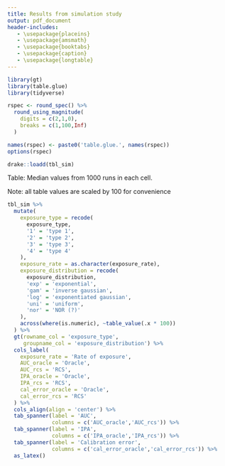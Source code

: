 ```yaml
---
title: Results from simulation study
output: pdf_document
header-includes:
   - \usepackage{placeins}
   - \usepackage{amsmath}
   - \usepackage{booktabs}
   - \usepackage{caption}
   - \usepackage{longtable}
---
```



```r
library(gt)
library(table.glue)
library(tidyverse)

rspec <- round_spec() %>% 
  round_using_magnitude(
    digits = c(2,1,0),
    breaks = c(1,100,Inf)
  )

names(rspec) <- paste0('table.glue.', names(rspec))
options(rspec)

drake::loadd(tbl_sim)
```


Table: Median values from 1000 runs in each cell.

Note: all table values are scaled by 100 for convenience

```r

tbl_sim %>% 
  mutate(
    exposure_type = recode(
      exposure_type,
      '1' = 'type 1',
      '2' = 'type 2', 
      '3' = 'type 3',
      '4' = 'type 4'
    ),
    exposure_rate = as.character(exposure_rate),
    exposure_distribution = recode(
      exposure_distribution,
      'exp' = 'exponential',
      'gam' = 'inverse gaussian',
      'log' = 'exponentiated gaussian',
      'uni' = 'uniform',
      'nor' = 'NOR (?)'
    ),
    across(where(is.numeric), ~table_value(.x * 100))
  ) %>% 
  gt(rowname_col = 'exposure_type', 
     groupname_col = 'exposure_distribution') %>% 
  cols_label(
    exposure_rate = 'Rate of exposure',
    AUC_oracle = 'Oracle',
    AUC_rcs = 'RCS',
    IPA_oracle = 'Oracle',
    IPA_rcs = 'RCS',
    cal_error_oracle = 'Oracle',
    cal_error_rcs = 'RCS'
  ) %>% 
  cols_align(align = 'center') %>% 
  tab_spanner(label = 'AUC', 
              columns = c('AUC_oracle','AUC_rcs')) %>% 
  tab_spanner(label = 'IPA', 
              columns = c('IPA_oracle','IPA_rcs')) %>% 
  tab_spanner(label = 'Calibration error', 
              columns = c('cal_error_oracle','cal_error_rcs')) %>% 
  as_latex()

```

